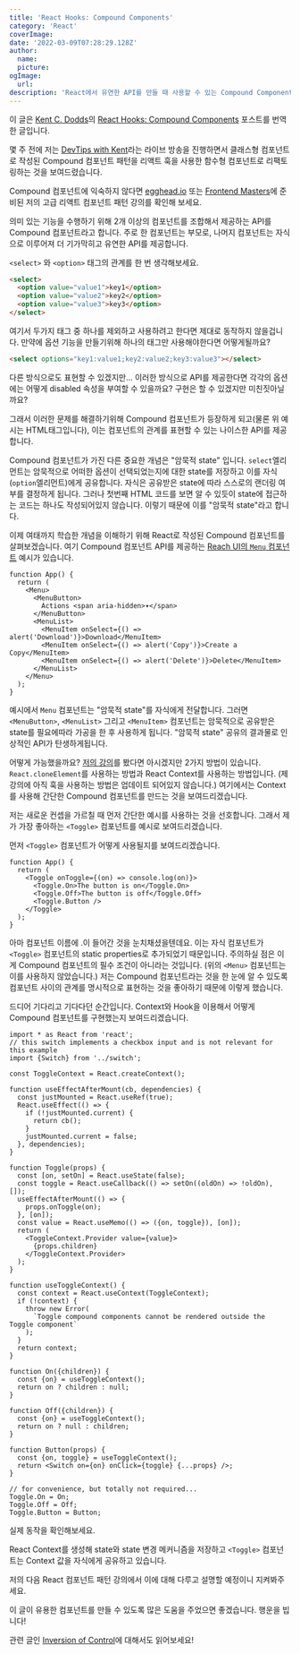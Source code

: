 ```yaml
---
title: 'React Hooks: Compound Components'
category: 'React'
coverImage:
date: '2022-03-09T07:28:29.128Z'
author:
  name:
  picture:
ogImage:
  url:
description: 'React에서 유연한 API를 만들 때 사용할 수 있는 Compound Components에 대해 소개합니다.'
---
```


이 글은 [Kent C. Dodds](https://kentcdodds.com)의
[React Hooks: Compound Components](https://kentcdodds.com/blog/compound-components-with-react-hooks) 포스트를 번역한 글입니다.

몇 주 전에 저는 [DevTips with Kent](https://www.youtube.com/playlist?list=PLV5CVI1eNcJgCrPH_e6d57KRUTiDZgs0u)라는 라이브 방송을 진행하면서
클래스형 컴포넌트로 작성된 Compound 컴포넌트 패턴을 리액트 훅을 사용한 함수형 컴포넌트로 리팩토링하는 것을 보여드렸습니다.

<ResponsiveIFrame src="https://www.youtube.com/embed/415EfGPuhSo" />

Compound 컴포넌트에 익숙하지 않다면 [egghead.io](https://egghead.io/courses/react-class-component-patterns)
또는 [Frontend Masters](https://frontendmasters.com/courses/advanced-react-patterns)에 준비된 저의 고급 리액트 컴포넌트 패턴 강의를 확인해 보세요.

의미 있는 기능을 수행하기 위해 2개 이상의 컴포넌트를 조합해서 제공하는 API를 Compound 컴포넌트라고 합니다.
주로 한 컴포넌트는 부모로, 나머지 컴포넌트는 자식으로 이루어져 더 기가막히고 유연한 API를 제공합니다.

`<select>` 와 `<option>` 태그의 관계를 한 번 생각해보세요.

```html
<select>
  <option value="value1">key1</option>
  <option value="value2">key2</option>
  <option value="value3">key3</option>
</select>
```

여기서 두가지 태그 중 하나를 제외하고 사용하려고 한다면 제대로 동작하지 않을겁니다.
만약에 옵션 기능을 만들기위해 하나의 태그만 사용해야한다면 어떻게될까요?

```html
<select options="key1:value1;key2:value2;key3:value3"></select>
```

다른 방식으로도 표현할 수 있겠지만... 이러한 방식으로 API를 제공한다면 각각의 옵션에는 어떻게 disabled 속성을 부여할 수 있을까요?
구현은 할 수 있겠지만 미친짓아닐까요?

그래서 이러한 문제를 해결하기위해 Compound 컴포넌트가 등장하게 되고(물론 위 예시는 HTML태그입니다), 이는 컴포넌트의 관계를 표현할 수 있는 나이스한 API를 제공합니다.

Compound 컴포넌트가 가진 다른 중요한 개념은 "암묵적 state" 입니다.
`select`엘리먼트는 암묵적으로 어떠한 옵션이 선택되었는지에 대한 state를 저장하고 이를 자식(`option`엘리먼트)에게 공유합니다. 자식은 공유받은 state에 따라 스스로의 랜더링 여부를 결정하게 됩니다.
그러나 첫번째 HTML 코드를 보면 알 수 있듯이 state에 접근하는 코드는 하나도 작성되어있지 않습니다. 이렇기 때문에 이를 "암묵적 state"라고 합니다.

이제 여태까지 학습한 개념을 이해하기 위해 React로 작성된 Compound 컴포넌트를 살펴보겠습니다.
여기 Compound 컴포넌트 API를 제공하는 [Reach UI의 `Menu` 컴포넌트](https://reach.tech/menu-button) 예시가 있습니다.

```tsx
function App() {
  return (
    <Menu>
      <MenuButton>
        Actions <span aria-hidden>▾</span>
      </MenuButton>
      <MenuList>
        <MenuItem onSelect={() => alert('Download')}>Download</MenuItem>
        <MenuItem onSelect={() => alert('Copy')}>Create a Copy</MenuItem>
        <MenuItem onSelect={() => alert('Delete')}>Delete</MenuItem>
      </MenuList>
    </Menu>
  );
}
```

예시에서 `Menu` 컴포넌트는 "암묵적 state"를 자식에게 전달합니다.
그러면 `<MenuButton>`, `<MenuList>` 그리고 `<MenuItem>` 컴포넌트는 암묵적으로 공유받은 state를 필요에따라 가공을 한 후 사용하게 됩니다.
"암묵적 state" 공유의 결과물로 인상적인 API가 탄생하게됩니다.

어떻게 가능했을까요? [저의 강의](https://egghead.io/courses/react-class-component-patterns)를 봤다면 아시겠지만 2가지 방법이 있습니다.
`React.cloneElement`를 사용하는 방법과 React Context를 사용하는 방법입니다. (제 강의에 아직 훅을 사용하는 방법은 업데이트 되어있지 않습니다.)
여기에서는 Context를 사용해 간단한 Compound 컴포넌트를 만드는 것을 보여드리겠습니다.

저는 새로운 컨셉을 가르칠 때 먼저 간단한 예시를 사용하는 것을 선호합니다. 그래서 제가 가장 좋아하는 `<Toggle>` 컴포넌트를 예시로 보여드리겠습니다.

먼저 `<Toggle>` 컴포넌트가 어떻게 사용될지를 보여드리겠습니다.

```tsx
function App() {
  return (
    <Toggle onToggle={(on) => console.log(on)}>
      <Toggle.On>The button is on</Toggle.On>
      <Toggle.Off>The button is off</Toggle.Off>
      <Toggle.Button />
    </Toggle>
  );
}
```

아마 컴포넌트 이름에 .이 들어간 것을 눈치채셨을텐데요. 이는 자식 컴포넌트가 `<Toggle>` 컴포넌트의 static properties로 추가되었기 때문입니다.
주의하실 점은 이게 Compound 컴포넌트의 필수 조건이 아니라는 것입니다. (위의 `<Menu>` 컴포넌트는 이를 사용하지 않았습니다.)
저는 Compound 컴포넌트라는 것을 한 눈에 알 수 있도록 컴포넌트 사이의 관계를 명시적으로 표현하는 것을 좋아하기 때문에 이렇게 했습니다.

드디어 기다리고 기다다던 순간입니다. Context와 Hook을 이용해서 어떻게 Compound 컴포넌트를 구현했는지 보여드리겠습니다.

```tsx
import * as React from 'react';
// this switch implements a checkbox input and is not relevant for this example
import {Switch} from '../switch';

const ToggleContext = React.createContext();

function useEffectAfterMount(cb, dependencies) {
  const justMounted = React.useRef(true);
  React.useEffect(() => {
    if (!justMounted.current) {
      return cb();
    }
    justMounted.current = false;
  }, dependencies);
}

function Toggle(props) {
  const [on, setOn] = React.useState(false);
  const toggle = React.useCallback(() => setOn((oldOn) => !oldOn), []);
  useEffectAfterMount(() => {
    props.onToggle(on);
  }, [on]);
  const value = React.useMemo(() => ({on, toggle}), [on]);
  return (
    <ToggleContext.Provider value={value}>
      {props.children}
    </ToggleContext.Provider>
  );
}

function useToggleContext() {
  const context = React.useContext(ToggleContext);
  if (!context) {
    throw new Error(
      `Toggle compound components cannot be rendered outside the Toggle component`
    );
  }
  return context;
}

function On({children}) {
  const {on} = useToggleContext();
  return on ? children : null;
}

function Off({children}) {
  const {on} = useToggleContext();
  return on ? null : children;
}

function Button(props) {
  const {on, toggle} = useToggleContext();
  return <Switch on={on} onClick={toggle} {...props} />;
}

// for convenience, but totally not required...
Toggle.On = On;
Toggle.Off = Off;
Toggle.Button = Button;
```

실제 동작을 확인해보세요.

<ResponsiveIFrame src="https://codesandbox.io/embed/9yp5p2z7yr?fontsize=14&hidenavigation=0&theme=dark" />

React Context를 생성해 state와 state 변경 메커니즘을 저장하고
`<Toggle>` 컴포넌트는 Context 값을 자식에게 공유하고 있습니다.

저의 다음 React 컴포넌트 패턴 강의에서 이에 대해 다루고 설명할 예정이니 지켜봐주세요.

이 글이 유용한 컴포넌트를 만들 수 있도록 많은 도움을 주었으면 좋겠습니다. 행운을 빕니다!

관련 글인 [Inversion of Control](https://kentcdodds.com/blog/inversion-of-control)에 대해서도 읽어보세요!
